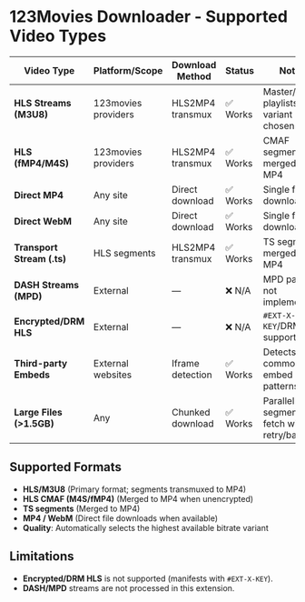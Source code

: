 # 123Movies Downloader - Supported Video Types

| Video Type               | Platform/Scope        | Download Method        | Status   | Notes                                       |
| ------------------------ | --------------------- | ---------------------- | -------- | ------------------------------------------- |
| **HLS Streams (M3U8)**   | 123movies providers   | HLS2MP4 transmux       | ✅ Works | Master/media playlists; best variant chosen |
| **HLS (fMP4/M4S)**       | 123movies providers   | HLS2MP4 transmux       | ✅ Works | CMAF segments merged to MP4                 |
| **Direct MP4**           | Any site              | Direct download        | ✅ Works | Single file downloads                       |
| **Direct WebM**          | Any site              | Direct download        | ✅ Works | Single file downloads                       |
| **Transport Stream (.ts)** | HLS segments       | HLS2MP4 transmux       | ✅ Works | TS segments merged to MP4                   |
| **DASH Streams (MPD)**   | External              | —                      | ❌ N/A   | MPD parsing not implemented                 |
| **Encrypted/DRM HLS**    | External              | —                      | ❌ N/A   | `#EXT-X-KEY`/DRM not supported              |
| **Third-party Embeds**   | External websites     | Iframe detection       | ✅ Works | Detects common embed patterns               |
| **Large Files (>1.5GB)** | Any                   | Chunked download       | ✅ Works | Parallel segment fetch with retry/backoff   |

## Supported Formats

- **HLS/M3U8** (Primary format; segments transmuxed to MP4)
- **HLS CMAF (M4S/fMP4)** (Merged to MP4 when unencrypted)
- **TS segments** (Merged to MP4)
- **MP4 / WebM** (Direct file downloads when available)
- **Quality**: Automatically selects the highest available bitrate variant

## Limitations

- **Encrypted/DRM HLS** is not supported (manifests with `#EXT-X-KEY`).
- **DASH/MPD** streams are not processed in this extension.

